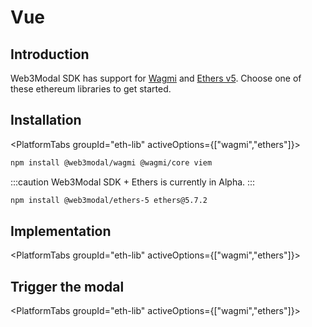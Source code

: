 


# Vue

## Introduction

Web3Modal SDK has support for [Wagmi](https://wagmi.sh/) and [Ethers v5](https://docs.ethers.org/v5/getting-started/).
Choose one of these ethereum libraries to get started.

## Installation

<PlatformTabs groupId="eth-lib" activeOptions={["wagmi","ethers"]}>
<PlatformTabItem value="wagmi">

```bash npm2yarn
npm install @web3modal/wagmi @wagmi/core viem
```

</PlatformTabItem>
<PlatformTabItem value="ethers">

:::caution
Web3Modal SDK + Ethers is currently in Alpha. 
:::

```bash npm2yarn
npm install @web3modal/ethers-5 ethers@5.7.2
```

</PlatformTabItem>
</PlatformTabs>

<CloudBanner />

## Implementation

<PlatformTabs groupId="eth-lib" activeOptions={["wagmi","ethers"]}>
<PlatformTabItem value="wagmi">

<WagmiImplementation/>

</PlatformTabItem>
<PlatformTabItem value="ethers">

<EthersImplementation/>

</PlatformTabItem>
</PlatformTabs>

## Trigger the modal

<PlatformTabs groupId="eth-lib" activeOptions={["wagmi","ethers"]}>
<PlatformTabItem value="wagmi">

<WagmiModal/>

</PlatformTabItem>
<PlatformTabItem value="ethers">

<EthersModal/>

</PlatformTabItem>
</PlatformTabs>